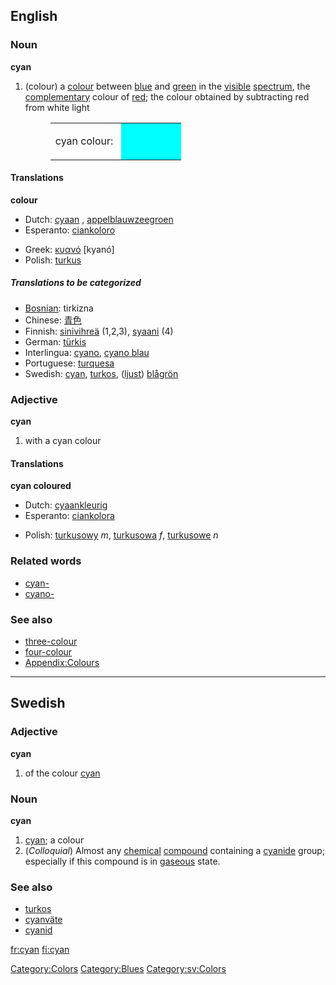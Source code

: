{{Wikipedia}}
==English==
===Noun===
'''cyan'''

#<!--NColour-->(colour) a [[colour]] between [[blue]] and [[green]] in the [[visible]] [[spectrum]], the [[complementary]] colour of [[red]]; the colour obtained by subtracting red from white light
#:<table><tr><td>cyan colour:&nbsp;</td><td bgcolor="#00FFFF" width="80">&nbsp; </td></tr></table>

====Translations====
<!--NColour-->'''colour'''
{{top}}
*Dutch: [[cyaan]] {{n}}, [[appelblauwzeegroen]] {{n}}
*Esperanto: [[ciankoloro]]
{{mid}}
*Greek: [[κυανό]] [kyanó] {{n}}
*Polish: [[turkus]] {{m}}
{{bottom}}

=====Translations to be categorized=====
{{checktrans}}
<!--Remove this section once all of the translations below have been moved into the tables above.-->
*[[Bosnian]]: tirkizna {{f}}
*Chinese: [[青色]]
*Finnish: [[sinivihreä]] (1,2,3), [[syaani]] (4)
*German: [[türkis]]
*Interlingua: [[cyano]], [[cyano blau]]
*Portuguese: [[turquesa]]
*Swedish: [[cyan]], [[turkos]], ([[ljust]]) [[blågrön]]

===Adjective===
'''cyan'''

#<!--AdjColour--> with a cyan colour

====Translations====
<!--AdjColour--> '''cyan coloured'''
{{top}}
*Dutch: [[cyaankleurig]]
*Esperanto: [[ciankolora]]
{{mid}}
*Polish: [[turkusowy]] ''m'', [[turkusowa]] ''f'', [[turkusowe]] ''n''
{{bottom}}

===Related words===
*[[cyan-]]
*[[cyano-]]

===See also===
*[[three-colour]]
*[[four-colour]]
*[[Wiktionary_Appendix:Colours|Appendix:Colours]]

[[Category:Colors]]
[[Category:Blues]]

----
==Swedish==
===Adjective===
'''cyan'''

#<!--AdjColour--> of the colour [[cyan#English|cyan]]

===Noun===
'''cyan'''

#<!--NColour--> [[cyan#English|cyan]]; a colour
#<!--NWithCyanide--> (''Colloquial'') Almost any [[chemical]] [[compound]] containing a [[cyanide]] group; especially if this compound is in [[gaseous]] state.

===See also===
*[[turkos]]
*[[cyanväte]]
*[[cyanid]]

[[Category:sv:Colors]]

[[fr:cyan]]
[[fi:cyan]]